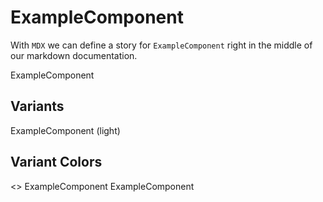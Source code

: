 
<Meta title="MDX Stories (recommanded)" />

# ExampleComponent

With `MDX` we can define a story for `ExampleComponent` right in the middle of our
markdown documentation.

<Preview>
  <Story name="Default">
    <ExampleComponent>
      ExampleComponent
    </ExampleComponent>
  </Story>
</Preview>

## Variants

<Preview>
  <Story name="Variants">
    <ExampleComponent variant="light">
      ExampleComponent (light)
    </ExampleComponent>
  </Story>
</Preview>

## Variant Colors

<Preview>
  <Story name="Variant Colors">
    <>
      <ExampleComponent variantColor="brand">
        ExampleComponent
      </ExampleComponent>
      <ExampleComponent variantColor="blue">
        ExampleComponent
      </ExampleComponent>
    </>
  </Story>
</Preview>